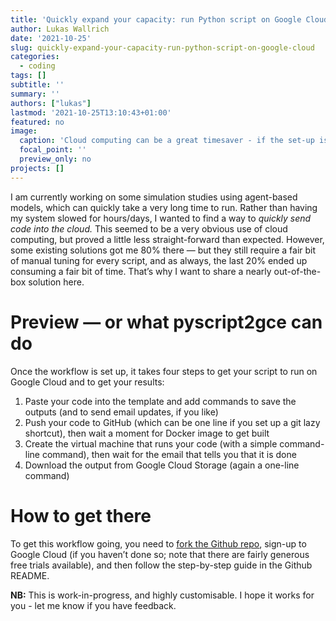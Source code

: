 ```yaml
---
title: 'Quickly expand your capacity: run Python script on Google Cloud'
author: Lukas Wallrich
date: '2021-10-25'
slug: quickly-expand-your-capacity-run-python-script-on-google-cloud
categories:
  - coding
tags: []
subtitle: ''
summary: ''
authors: ["lukas"]
lastmod: '2021-10-25T13:10:43+01:00'
featured: no
image:
  caption: 'Cloud computing can be a great timesaver - if the set-up is quick'
  focal_point: ''
  preview_only: no
projects: []
---
```


I am currently working on some simulation studies using agent-based models, which can quickly take a very long time to run. Rather than having my system slowed for hours/days, I wanted to find a way to *quickly send code into the cloud.* This seemed to be a very obvious use of cloud computing, but proved a little less straight-forward than expected. However, some existing solutions got me 80% there — but they still require a fair bit of manual tuning for every script, and as always, the last 20% ended up consuming a fair bit of time. That’s why I want to share a nearly out-of-the-box solution here.

# Preview — or what pyscript2gce can do

Once the workflow is set up, it takes four steps to get your script to run on Google Cloud and to get your results:

1. Paste your code into the template and add commands to save the outputs (and to send email updates, if you like)
2. Push your code to GitHub (which can be one line if you set up a git lazy shortcut), then wait a moment for Docker image to get built
3. Create the virtual machine that runs your code (with a simple command-line command), then wait for the email that tells you that it is done
4. Download the output from Google Cloud Storage (again a one-line command)

# How to get there

To get this workflow going, you need to [fork the Github repo](https://github.com/LukasWallrich/pyscript2gce-template), sign-up to Google Cloud (if you haven’t done so; note that there are fairly generous free trials available), and then follow the step-by-step guide in the Github README.

**NB:** This is work-in-progress, and highly customisable. I hope it works for you - let me know if you have feedback.